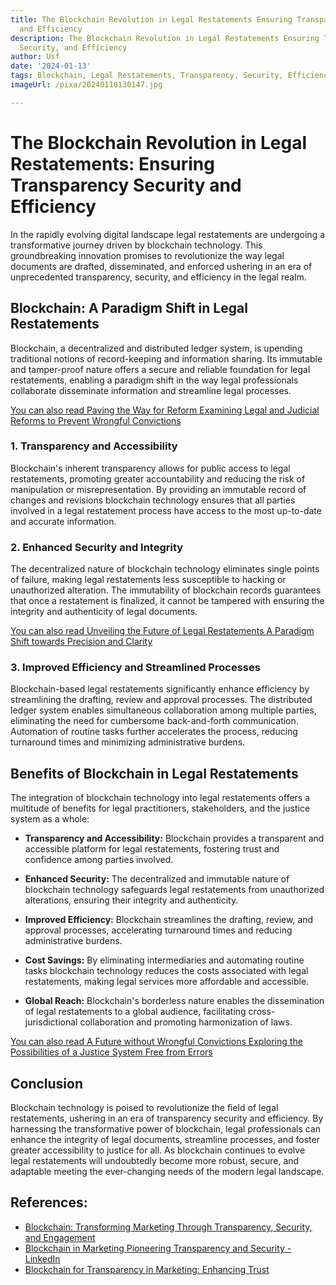 ```yaml
---
title: The Blockchain Revolution in Legal Restatements Ensuring Transparency, Security,
  and Efficiency
description: The Blockchain Revolution in Legal Restatements Ensuring Transparency,
  Security, and Efficiency
author: Usf
date: '2024-01-13'
tags: Blockchain, Legal Restatements, Transparency, Security, Efficiency
imageUrl: /pixa/20240118130147.jpg

---
```

# The Blockchain Revolution  in Legal Restatements: Ensuring Transparency Security and  Efficiency

In the rapidly evolving digital landscape legal restatements are undergoing  a  transformative  journey driven by blockchain technology. This groundbreaking innovation promises to  revolutionize the way legal documents are drafted, disseminated, and  enforced ushering in an era of unprecedented transparency, security, and  efficiency in the  legal realm.

## Blockchain: A Paradigm Shift in Legal Restatements

Blockchain,  a decentralized  and distributed ledger system, is upending traditional notions of  record-keeping and information sharing. Its immutable and tamper-proof nature offers a secure and reliable foundation for legal restatements, enabling a  paradigm shift in the way legal professionals collaborate  disseminate information  and streamline legal processes.

[You can also read Paving the Way for Reform Examining Legal and  Judicial Reforms to Prevent  Wrongful Convictions](Paving%20the%20Way%20for%20Reform%20Examining%20Legal%20and%20Judicial%20Reforms%20to%20Prevent%20Wrongful%20Convictions)


###  1. Transparency  and Accessibility

Blockchain's inherent transparency  allows for public access to legal restatements, promoting greater accountability and reducing the risk of manipulation or misrepresentation. By providing an immutable record of changes and revisions blockchain technology ensures that all parties involved in a legal restatement process  have access to the most up-to-date and accurate information.

### 2. Enhanced Security and Integrity

The decentralized  nature of blockchain technology eliminates  single points  of failure, making legal restatements less susceptible to hacking or unauthorized alteration. The  immutability of blockchain records guarantees that once a restatement is finalized, it cannot be tampered with ensuring the integrity and authenticity of legal documents.

[You can  also read Unveiling the Future of Legal  Restatements A Paradigm Shift towards Precision and Clarity](Unveiling%20the%20Future%20of%20Legal%20Restatements%20A%20Paradigm%20Shift%20towards%20Precision%20and%20Clarity)


### 3. Improved Efficiency and Streamlined Processes

Blockchain-based legal  restatements significantly enhance efficiency  by streamlining the drafting, review and approval processes. The distributed ledger system enables simultaneous collaboration among multiple parties, eliminating the need for cumbersome back-and-forth communication. Automation of  routine tasks further accelerates the process, reducing turnaround  times and minimizing administrative burdens.

## Benefits of Blockchain in Legal Restatements

The integration of blockchain technology into legal restatements offers a multitude of benefits for legal practitioners, stakeholders, and the justice system as a whole:

- **Transparency and Accessibility:**  Blockchain  provides a transparent  and accessible  platform for legal restatements, fostering trust and  confidence among parties involved.

- **Enhanced Security:** The decentralized and immutable  nature  of blockchain technology safeguards legal restatements from unauthorized alterations, ensuring their integrity and authenticity.

- **Improved Efficiency:** Blockchain streamlines the drafting,  review, and approval processes, accelerating turnaround times and reducing administrative burdens.

- **Cost Savings:** By  eliminating intermediaries and automating routine tasks  blockchain technology reduces the costs associated with legal restatements, making legal services more affordable and accessible.

- **Global Reach:**  Blockchain's  borderless nature enables the dissemination of legal  restatements to a global audience, facilitating  cross-jurisdictional collaboration and promoting harmonization of laws.

[You can also read A Future without Wrongful Convictions Exploring the Possibilities of a Justice System Free from Errors](A%20Future%20without%20Wrongful%20Convictions%20Exploring%20the%20Possibilities%20of%20a%20Justice%20System%20Free%20from%20Errors)


## Conclusion

Blockchain  technology is poised to revolutionize the field of legal restatements, ushering in an era of transparency security and efficiency. By harnessing the transformative power of blockchain, legal professionals can enhance the  integrity of legal documents, streamline processes, and  foster greater  accessibility  to justice for all. As blockchain continues to evolve legal restatements will undoubtedly  become more robust, secure, and adaptable meeting the ever-changing needs of the modern legal landscape.

## References:
- [Blockchain: Transforming Marketing Through Transparency, Security, and Engagement](https://blog.adrianalacyconsulting.com/blockchain-transforming-marketing-through-transparency-security-and-engagement/)
- [Blockchain in Marketing Pioneering Transparency and Security - LinkedIn](https://www.linkedin.com/pulse/blockchain-marketing-pioneering-transparency-security-sharad-koche-fllbf?trk=article-ssr-frontend-pulse_more-articles_related-content-card)
- [Blockchain for Transparency in Marketing: Enhancing Trust](https://www.tlgmarketing.com/blockchain-for-transparency-in-marketing/)
